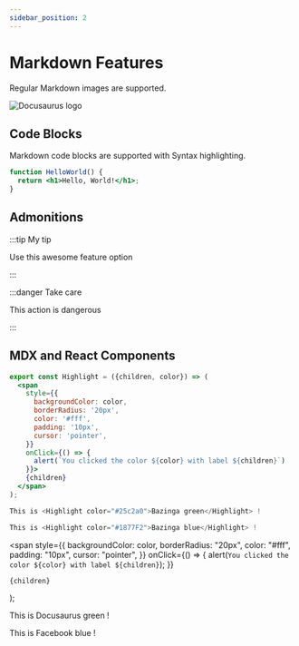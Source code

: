 ```yaml
---
sidebar_position: 2
---
```


# Markdown Features

Regular Markdown images are supported.

![Docusaurus logo](/img/ninja-turtle.png)

## Code Blocks

Markdown code blocks are supported with Syntax highlighting.

```jsx title="src/components/HelloWorld.js"
function HelloWorld() {
  return <h1>Hello, World!</h1>;
}
```

## Admonitions

:::tip My tip

Use this awesome feature option

:::

:::danger Take care

This action is dangerous

:::

## MDX and React Components

```jsx
export const Highlight = ({children, color}) => (
  <span
    style={{
      backgroundColor: color,
      borderRadius: '20px',
      color: '#fff',
      padding: '10px',
      cursor: 'pointer',
    }}
    onClick={() => {
      alert(`You clicked the color ${color} with label ${children}`)
    }}>
    {children}
  </span>
);

This is <Highlight color="#25c2a0">Bazinga green</Highlight> !

This is <Highlight color="#1877F2">Bazinga blue</Highlight> !
```

  <span
    style={{
      backgroundColor: color,
      borderRadius: "20px",
      color: "#fff",
      padding: "10px",
      cursor: "pointer",
    }}
    onClick={() => {
      alert(`You clicked the color ${color} with label ${children}`);
    }}
  >
    {children}
  </span>
);

This is <Highlight color="#25c2a0">Docusaurus green</Highlight> !

This is <Highlight color="#1877F2">Facebook blue</Highlight> !
